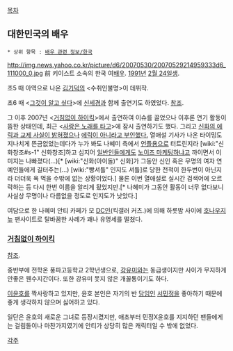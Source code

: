 [[목차]]
== 대한민국의 배우 ==
 * 상위 항목 : [[배우 관련 정보/한국]]
http://img.news.yahoo.co.kr/picture/d6/20070530/20070529214959333d6_111000_0.jpg
前 키이스트 소속의 한국 여[[배우]]. [[1991년]] [[2월 24일]]생.

초5 때 아역으로 나온 [[김기덕]]의 <수취인불명>이 데뷔작. 

초6 때 <[[그것이 알고 싶다]]>에 [[신세경]]과 함께 출연기도 하였었다. [http://cfile239.uf.daum.net/image/176B71334F668F1D380FCB 참조].

그 이후 2007년 <[[거침없이 하이킥]]>에서 출연하여 이슈를 끌었으나 이후론 연기 활동이 뜸한 상태인데, 최근 <[[사랑은 노래를 타고]]>에 잠시 출연하기도 했다. 그리고 [http://news.naver.com/main/read.nhn?mode=LSD&mid=shm&sid1=106&oid=213&aid=0000467575 신화의 에릭과 교제 사실이 밝혀졌으나] [http://news.naver.com/main/read.nhn?mode=LSD&mid=shm&sid1=106&oid=109&aid=0002757005 에릭이 아니라고 부인했다.] 열애설 기사가 나온 타이밍도 지나치게 뜬금없었는데다가 누가 봐도 나혜미 측에서 [[언플]]용으로 터트린지라 [wiki:"신화창조#s-1" 신화창조]하고 심지어 [[일반인]]들에게도 [[노이즈 마케팅]]하냐고 까이면서 이미지는 나빠졌다(…)[* [wiki:"신화(아이돌)" 신화]가 그동안 신인 혹은 무명의 여자 연예인들에게 길터주는(…) [wiki:"빵셔틀" 인지도 셔틀]로 당한 전적이 한두번이 아닌지라 더더욱 욕 먹을 수밖에 없는 상황이었다.] 물론 이번 열애설로 실시간 검색어에 오르락하는 등 다시 한번 이름을 알리게 됬었지만.[* 나혜미가 그동안 활동이 너무 없다보니 사실상 무명이나 다름없을 정도로 인지도가 낮았다.]

여담으로 한 나혜미 안티 카페가 모 [[DC]]인(킥갤러 커츠.)에 의해 하룻밤 사이에 [[호나우지뉴]] 팬사이트로 탈바꿈한 사례가 꽤나 유명세를 떨쳤다.

=== [[거침없이 하이킥]] ===
[http://cfile22.uf.tistory.com/image/1805784C4D09DF391BC563 참조]. 

중반부에 전학온 풍파고등학교 2학년생으로, [[강유미]]와는 동급생이지만 사이가 무지하게 안좋은 웬수지간이다. 또한 강유미 못지 않은 개꼴통이기도 하다.

[[이윤호]]를 짝사랑하고 있지만, 윤호 본인은 자기의 반 [[담임]]인 [[서민정]]을 좋아하기 때문에 좋게 생각하지 않으며 싫어하고 있다.

일단은 윤호의 새로운 그녀로 등장시켰지만, 애초부터 민정X윤호를 지지하던 팬들에게는 걸림돌이나 마찬가지였기에 안티가 상당히 많은 캐릭터일 수 밖에 없었다.

[[각주]]
